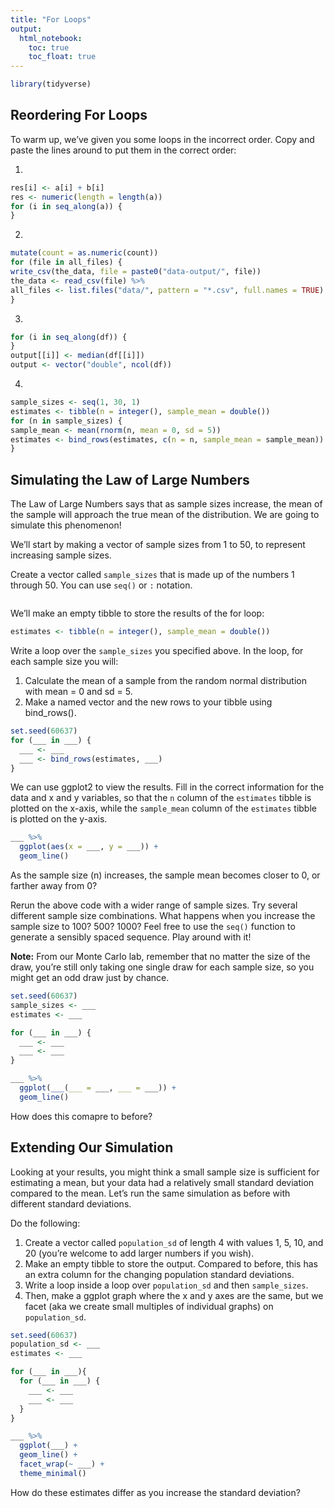 ```yaml
---
title: "For Loops"
output: 
  html_notebook:
    toc: true
    toc_float: true
---
```


```r
library(tidyverse)
```

## Reordering For Loops

To warm up, we've given you some loops in the incorrect order. Copy and paste 
the lines around to put them in the correct order:

1. 
```r
res[i] <- a[i] + b[i]
res <- numeric(length = length(a))
for (i in seq_along(a)) {
}
```

2. 
```r
mutate(count = as.numeric(count))
for (file in all_files) {
write_csv(the_data, file = paste0("data-output/", file))
the_data <- read_csv(file) %>%
all_files <- list.files("data/", pattern = "*.csv", full.names = TRUE)
}
```

3. 
```r
for (i in seq_along(df)) {
}
output[[i]] <- median(df[[i]])
output <- vector("double", ncol(df))
```

4. 
```r
sample_sizes <- seq(1, 30, 1)
estimates <- tibble(n = integer(), sample_mean = double())
for (n in sample_sizes) {
sample_mean <- mean(rnorm(n, mean = 0, sd = 5))
estimates <- bind_rows(estimates, c(n = n, sample_mean = sample_mean))
}
```

## Simulating the Law of Large Numbers

The Law of Large Numbers says that as sample sizes increase, the mean of the sample will approach the true mean of the distribution. We are going to simulate this phenomenon!

We'll start by making a vector of sample sizes from 1 to 50, to represent increasing sample sizes.

Create a vector called `sample_sizes` that is made up of the numbers 1 through 50. You can use `seq()` or `:` notation.

```r

```

We'll make an empty tibble to store the results of the for loop:

```r
estimates <- tibble(n = integer(), sample_mean = double())
```

Write a loop over the `sample_sizes` you specified above. In the loop, for each sample size you will:

1. Calculate the mean of a sample from the random normal distribution with mean = 0 and sd = 5.
2. Make a named vector and the new rows to your tibble using bind_rows().

```r
set.seed(60637)
for (___ in ___) {
  ___ <- ___
  ___ <- bind_rows(estimates, ___)
}
```

We can use ggplot2 to view the results. Fill in the correct information for the data and x and y variables, so that the `n` column of the `estimates` tibble is plotted on the x-axis, while the `sample_mean` column of the `estimates` tibble is plotted on the y-axis.

```r
___ %>%
  ggplot(aes(x = ___, y = ___)) +
  geom_line()
```

As the sample size (n) increases, the sample mean becomes closer to 0, or farther away from 0?

Rerun the above code with a wider range of sample sizes. Try several different sample size combinations. What happens when you increase the sample size to 100? 500? 1000? Feel free to use the `seq()` function to generate a sensibly spaced sequence. Play around with it!

**Note:** From our Monte Carlo lab, remember that no matter the size of the draw, you're still only taking one single draw for each sample size, so you might get an odd draw just by chance.

```r
set.seed(60637)
sample_sizes <- ___
estimates <- ___

for (___ in ___) {
  ___ <- ___
  ___ <- ___
}

___ %>%
  ggplot(___(___ = ___, ___ = ___)) +
  geom_line()
```

How does this comapre to before?

## Extending Our Simulation

Looking at your results, you might think a small sample size is sufficient for estimating a mean, but your data had a relatively small standard deviation compared to the mean. Let's run the same simulation as before with different standard deviations. 

Do the following:

1. Create a vector called `population_sd` of length 4 with values 1, 5, 10, and 20 (you're welcome to add larger numbers if you wish).
2. Make an empty tibble to store the output. Compared to before, this has an extra column for the changing population standard deviations.
3. Write a loop inside a loop over `population_sd` and then `sample_sizes`.
4. Then, make a ggplot graph where the x and y axes are the same, but we facet (aka we create small multiples of individual graphs) on `population_sd`.

```r
set.seed(60637)
population_sd <- ___
estimates <- ___

for (___ in ___){
  for (___ in ___) {
    ___ <- ___
    ___ <- ___
  }
}

___ %>%
  ggplot(___) +
  geom_line() +
  facet_wrap(~ ___) +
  theme_minimal()
```

How do these estimates differ as you increase the standard deviation?

